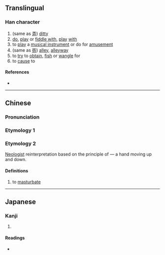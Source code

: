 {{character info}}
==Translingual==

===Han character===
{{Han char|rn=64|rad=手|as=06|sn=9|four=|canj=QYMY,XQYMY|ids=⿰扌𠧗}}

# (same as [[弄]]) [[ditty]]
# [[do]], [[play]] or [[fiddle with]], [[play]] [[with]]
# to [[play]] a [[musical instrument]] or do for [[amusement]]
# (same as [[衖]]) [[alley]], [[alleyway]]
# to [[try]] to [[obtain]], [[fish]] or [[wangle]] for
# to [[cause]] to

====References====
* {{Han ref|kx=0430.030|dkj=12041|dj=0779.060|hdz=31868.140|uh=630A|ud=25354}}

----

==Chinese==
{{zh-forms}}

===Pronunciation===
{{zh-pron
|m=nòng
|cat=v
}}

===Etymology 1===
{{zh-see|弄|v}}

===Etymology 2===
[[Appendix:Glossary#neologism|Neologist]] reinterpretation based on the principle of {{Han compound|扌|上|下|ls=ic|no_och=1|no_och1=1|no_och2=1|no_och3=1|nocap=1}} — a hand moving up and down.

====Definitions====
{{zh-hanzi}}

# {{lb|zh|neologism|slang}} to [[masturbate]]

----

==Japanese==

===Kanji===
{{ja-kanji|grade=|rs=手06}}

# {{rfdef|ja|sort=手06}}

====Readings====
* {{ja-readings|on=[[ろう]] (rō)|kun=[[もてあそぶ]] (moteasobu)}}